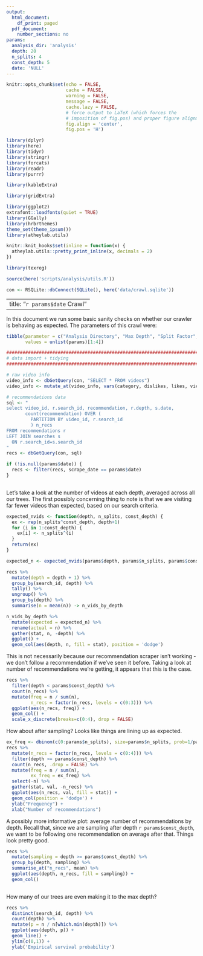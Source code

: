 ```yaml
---
output:
  html_document:
    df_print: paged
  pdf_document:
    number_sections: no
params:
  analysis_dir: 'analysis'
  depth: 20
  n_splits: 4
  const_depth: 5
  date: 'NULL'
---
```

```r
knitr::opts_chunk$set(echo = FALSE,
                      cache = FALSE, 
                      warning = FALSE,
                      message = FALSE,
                      cache.lazy = FALSE,
                      # force output to LaTeX (which forces the
                      # imposition of fig.pos) and proper figure alignment
                      fig.align = 'center',
                      fig.pos = 'H')

library(dplyr)
library(here)
library(tidyr)
library(stringr)
library(forcats)
library(readr)
library(purrr)

library(kableExtra)

library(gridExtra)

library(ggplot2)
extrafont::loadfonts(quiet = TRUE)
library(GGally)
library(hrbrthemes)
theme_set(theme_ipsum())
library(atheylab.utils)

knitr::knit_hooks$set(inline = function(x) {
  atheylab.utils::pretty_print_inline(x, decimals = 2)
})

library(texreg)

source(here('scripts/analysis/utils.R'))

con <- RSQLite::dbConnect(SQLite(), here('data/crawl.sqlite'))
```

---
title: "`r params$date` Crawl"
---

In this document we run some basic sanity checks on whether our crawler is behaving as expected. The parameters of this crawl were:

```r
tibble(parameter = c("Analysis Directory", "Max Depth", "Split Factor", "Sampling Depth"),
       values = unlist(params)[1:4])

```

```r
################################################################################
# data import + tidying
################################################################################

# raw video info
video_info <- dbGetQuery(con, "SELECT * FROM videos")
video_info <- mutate_at(video_info, vars(category, dislikes, likes, views, n_comments), as.integer)

# recommendations data
sql <- "
select video_id, r.search_id, recommendation, r.depth, s.date,
       count(recommendation) OVER (
         PARTITION BY video_id, r.search_id
         ) n_recs
FROM recommendations r
LEFT JOIN searches s
  ON r.search_id=s.search_id
"
recs <- dbGetQuery(con, sql)

if (!is.null(params$date)) {
  recs <- filter(recs, scrape_date == params$date)
}
  
```

Let's take a look at the number of videos at each depth, averaged across all our trees. The first possibly concerning thing to note is that we are visiting far fewer videos than expected, based on our search criteria.

```r
expected_nvids <- function(depth, n_splits, const_depth) {
  ex <- rep(n_splits^const_depth, depth+1)
  for (i in 1:const_depth) {
    ex[i] <- n_splits^(i)
  }
  return(ex)
}

expected_n <- expected_nvids(params$depth, params$n_splits, params$const_depth)

recs %>%
  mutate(depth = depth + 1) %>%
  group_by(search_id, depth) %>%
  tally() %>%
  ungroup() %>%
  group_by(depth) %>%
  summarise(n = mean(n)) -> n_vids_by_depth

n_vids_by_depth %>%
  mutate(expected = expected_n) %>%
  rename(actual = n) %>%
  gather(stat, n, -depth) %>%
  ggplot() +
  geom_col(aes(depth, n, fill = stat), position = 'dodge') 

```

This is not necessarily because our recommendation scraper isn't working - we don't follow a recommendation if we've seen it before. Taking a look at number of recommendations we're getting, it appears that this is the case. 

```r
recs %>%
  filter(depth < params$const_depth) %>%
  count(n_recs) %>%
  mutate(freq = n / sum(n),
         n_recs = factor(n_recs, levels = c(0:3))) %>%
  ggplot(aes(n_recs, freq)) + 
  geom_col() +
  scale_x_discrete(breaks=c(0:4), drop = FALSE)

```

How about after sampling? Looks like things are lining up as expected.

```r
ex_freq <- dbinom(c(0:params$n_splits), size=params$n_splits, prob=1/params$n_splits)
recs %>%
  mutate(n_recs = factor(n_recs, levels = c(0:4))) %>%
  filter(depth >= params$const_depth) %>%
  count(n_recs, .drop = FALSE) %>%
  mutate(freq = n / sum(n),
         ex_freq = ex_freq) %>%
  select(-n) %>%
  gather(stat, val, -n_recs) %>%
  ggplot(aes(n_recs, val, fill = stat)) + 
  geom_col(position = 'dodge') +
  ylab("Frequency") +
  xlab("Number of recommendations")

```

A possibly more informative plot: average number of recommendations by depth. Recall that, since we are sampling after depth `r params$const_depth`, we want to be following one recommendation on average after that. Things look pretty good.

```r
recs %>%
  mutate(sampling = depth >= params$const_depth) %>%
  group_by(depth, sampling) %>%
  summarise_at("n_recs", mean) %>%
  ggplot(aes(depth, n_recs, fill = sampling)) +
  geom_col()
  

```

How many of our trees are even making it to the max depth?

```r
recs %>%
  distinct(search_id, depth) %>%
  count(depth) %>%
  mutate(p = n / n[which.min(depth)]) %>%
  ggplot(aes(depth, p)) +
  geom_line() +
  ylim(c(0,1)) + 
  ylab('Empirical survival probability')

```



